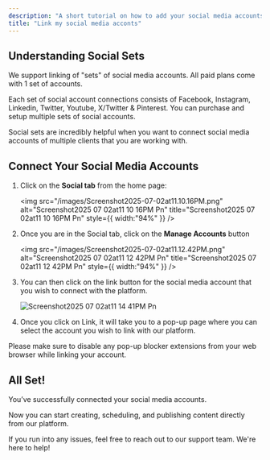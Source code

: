 ```yaml
---
description: "A short tutorial on how to add your social media accounts."
title: "Link my social media acconts"
---
```


## Understanding Social Sets

We support linking of "sets" of social media accounts. All paid plans come with 1 set of accounts.

Each set of social account connections consists of Facebook, Instagram, Linkedin, Twitter, Youtube, X/Twitter & Pinterest. You can purchase and setup multiple sets of social accounts.

<Info>
  Social sets are incredibly helpful when you want to connect social media accounts of multiple clients that you are working with.
</Info>

## Connect Your Social Media Accounts

1. Click on the **Social tab** from the home page:

   <img
     src="/images/Screenshot2025-07-02at11.10.16PM.png"
     alt="Screenshot2025 07 02at11 10 16PM Pn"
     title="Screenshot2025 07 02at11 10 16PM Pn"
     style={{ width:"94%" }}
   />
2. Once you are in the Social tab, click on the **Manage Accounts** button

   <img
     src="/images/Screenshot2025-07-02at11.12.42PM.png"
     alt="Screenshot2025 07 02at11 12 42PM Pn"
     title="Screenshot2025 07 02at11 12 42PM Pn"
     style={{ width:"94%" }}
   />
3. You can then click on the link button for the social media account that you wish to connect with the platform.

   ![Screenshot2025 07 02at11 14 41PM Pn](/images/Screenshot2025-07-02at11.14.41PM.png)
4. Once you click on Link, it will take you to a pop-up page where you can select the account you wish to link with our platform.

<Tip>
  Please make sure to disable any pop-up blocker extensions from your web browser while linking your account.
</Tip>

## All Set\!

You’ve successfully connected your social media accounts.

Now you can start creating, scheduling, and publishing content directly from our platform.

If you run into any issues, feel free to reach out to our support team. We're here to help\!